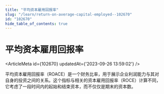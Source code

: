 ```yaml
---
title: "平均资本雇用回报率"
slug: "/learn/return-on-average-capital-employed--102670"
id: "102670"
hide_table_of_contents: true
---
```



# 平均资本雇用回报率

<ArticleMeta id={102670} updatedAt={'2023-09-26 13:59:02'} />
<div className='border-solid border-b border-t-0 my-4 border-[var(--ifm-color-gray-300)]' />

平均资本雇用回报率（ROACE）是一个财务比率，用于展示企业利润能力与其对自身的投资之间的关系。这个指标与相关的资本雇用回报率（ROCE）计算不同，它考虑了一段时间内的起始和结束资本，而不仅仅是期末的资本数。
